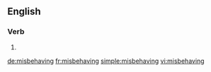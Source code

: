 ==English==

===Verb===
{{head|en}}

# {{present participle of|misbehave|lang=en}}

[[de:misbehaving]]
[[fr:misbehaving]]
[[simple:misbehaving]]
[[vi:misbehaving]]